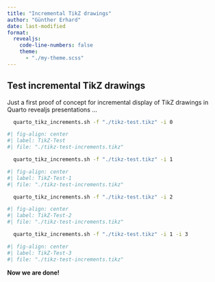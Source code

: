 ```yaml
---
title: "Incremental TikZ drawings"
author: "Günther Erhard"
date: last-modified
format: 
  revealjs:
    code-line-numbers: false
    theme: 
      - "./my-theme.scss"
---
```


## Test incremental TikZ drawings

Just a first proof of concept for incremental display of TikZ drawings in Quarto revealjs presentations ...

::: {.r-stack}
```bash
  quarto_tikz_increments.sh -f "./tikz-test.tikz" -i 0
```

```r
#| fig-align: center
#| label: TikZ-Test
#| file: "./tikz-test-increments.tikz"
```

:::: {.fragment}
```bash
  quarto_tikz_increments.sh -f "./tikz-test.tikz" -i 1
```

```r
#| fig-align: center
#| label: TikZ-Test-1
#| file: "./tikz-test-increments.tikz"
```
::::

:::: {.fragment}
```bash
  quarto_tikz_increments.sh -f "./tikz-test.tikz" -i 2 
```

```r
#| fig-align: center
#| label: TikZ-Test-2
#| file: "./tikz-test-increments.tikz"
```
::::

:::: {.fragment}
```bash
  quarto_tikz_increments.sh -f "./tikz-test.tikz" -i 1 -i 3
```

```r
#| fig-align: center
#| label: TikZ-Test-3
#| file: "./tikz-test-increments.tikz"
```
::::
:::

::: {.fragment}
**Now we are done!**
:::
